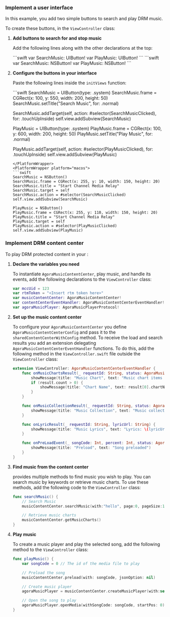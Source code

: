 
### Implement a user interface

In this example, you add two simple buttons to search and play DRM music.

To create these buttons, in the `ViewController` class:

1. **Add buttons to search for and stop music**

    Add the following lines along with the other declarations at the top:

    <PlatformWrapper platform="ios">
    ```swift
    var SearchMusic: UIButton!
    var PlayMusic: UIButton!
    ```
    </PlatformWrapper>
    <PlatformWrapper platform="macos">
    ```swift
    var SearchMusic: NSButton!
    var PlayMusic: NSButton!
    ```
    </PlatformWrapper>

2. **Configure the buttons in your interface**

    Paste the following lines inside the `initViews` function:

    <PlatformWrapper platform="ios">
    ```swift
    SearchMusic = UIButton(type: .system)
    SearchMusic.frame = CGRect(x: 100, y: 550, width: 200, height: 50)
    SearchMusic.setTitle("Search Music", for: .normal)

    SearchMusic.addTarget(self, action: #selector(SearchMusicClicked), for: .touchUpInside)
    self.view.addSubview(SearchMusic)

    PlayMusic = UIButton(type: .system)
    PlayMusic.frame = CGRect(x: 100, y: 600, width: 200, height: 50)
    PlayMusic.setTitle("Play Music", for: .normal)

    PlayMusic.addTarget(self, action: #selector(PlayMusicClicked), for: .touchUpInside)
    self.view.addSubview(PlayMusic)
    ```
    </PlatformWrapper>
    <PlatformWrapper platform="macos">
    ```swift
    SearchMusic = NSButton()
    SearchMusic.frame = CGRect(x: 255, y: 10, width: 150, height: 20)
    SearchMusic.title = "Start Channel Media Relay"
    SearchMusic.target = self
    SearchMusic.action = #selector(SearchMusicClicked)
    self.view.addSubview(SearchMusic)

    PlayMusic = NSButton()
    PlayMusic.frame = CGRect(x: 255, y: 110, width: 150, height: 20)
    PlayMusic.title = "Start Channel Media Relay"
    PlayMusic.target = self
    PlayMusic.action = #selector(PlayMusicClicked)
    self.view.addSubview(PlayMusic)
    ```
    </PlatformWrapper>

### Implement DRM content center

To play DRM protected content in your <Vpl k="CLIENT" />:

1. **Declare the variables you need**

    To instantiate `AgoraMusicContentCenter`, play music, and handle its events, add the following declarations to the `ViewController` class:

    ```swift
    var mccUid = 123
    var rtmToken = "<Insert rtm token here>"
    var musicContentCenter: AgoraMusicContentCenter!
    var contentCenterEventHandler: AgoraMusicContentCenterEventHandler!
    var agoraMusicPlayer: AgoraMusicPlayerProtocol!
    ```

1. **Set up the music content center**

    To configure your `AgoraMusicContentCenter` you define `AgoraMusicContentCenterConfig` and pass it to the `sharedContentCenterWithConfig` method. To receive the load and search results you add an extension delegating `AgoraMusicContentCenterEventHandler` functions. To do this, add the following method in the `ViewController.swift` file outside the `ViewController` class:

    ```swift
    extension ViewController: AgoraMusicContentCenterEventHandler {
        func onMusicChartsResult(_ requestId: String, status: AgoraMusicContentCenterStatusCode, result: [MusicChartInfo]) {
            showMessage(title: "Music Chart", text: "Music chart items count: \(result.count)")
            if (result.count > 0) {
                showMessage(title: "Chart Name", text: result[0].chartName)
            }
        }

        func onMusicCollectionResult(_ requestId: String, status: AgoraMusicContentCenterStatusCode, result: AgoraMusicCollection) {
            showMessage(title: "Music Collection", text: "Music collection load result: \(result)")
        }

        func onLyricResult(_ requestId: String, lyricUrl: String) {
            showMessage(title: "Music Lyrics", text: "Lyrics: \(lyricUrl)")
        }

        func onPreLoadEvent(_ songCode: Int, percent: Int, status: AgoraMusicContentCenterPreloadStatus, msg: String, lyricUrl: String) {
            showMessage(title: "Preload", text: "Song preloaded")
        }
    }
    ```

1. **Find music from the content center**

    <Vg k="RTEE_DRM" /> provides multiple methods to find music you wish to play. You can search music by keywords or retrieve music charts. To use these methods, add the following code to the `ViewController` class:

    ```swift
    func searchMusic() {
        // Search Music
        musicContentCenter.searchMusic(with:"hello", page:0, pageSize:10, jsonOption: nil)

        // Retrieve music charts
        musicContentCenter.getMusicCharts()
    }
    ```

1. **Play music**

    To create a music player and play the selected song, add the following method to the `ViewController` class:

    ```swift
    func playMusic() {
        var songCode = 0 // The id of the media file to play

        // Preload the song
        musicContentCenter.preload(with: songCode, jsonOption: nil)

        // Create music player
        agoraMusicPlayer = musicContentCenter.createMusicPlayer(with:self as! AgoraRtcMediaPlayerDelegate)

        // Open the song to play
        agoraMusicPlayer.openMedia(withSongCode: songCode, startPos: 0)
    }
    ```
